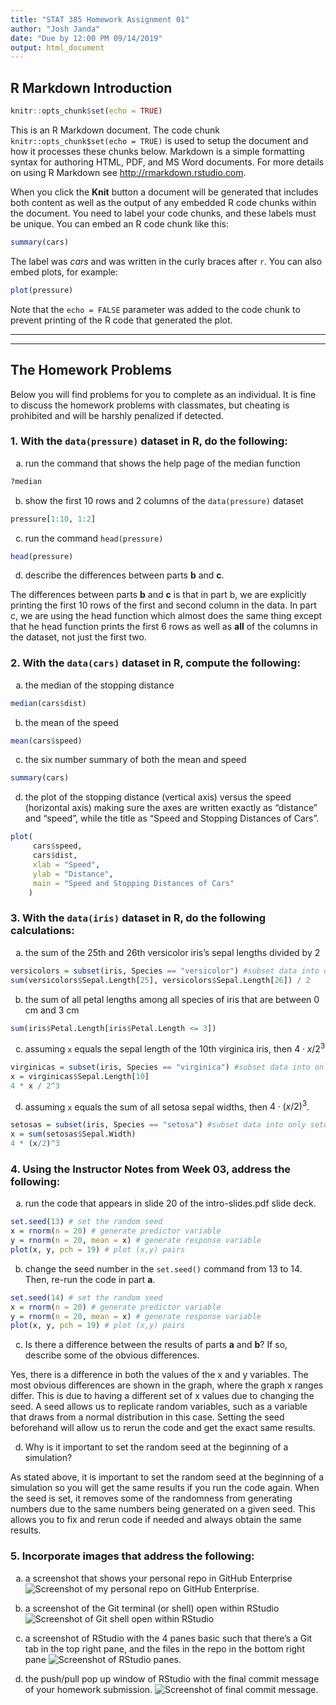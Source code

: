 ```yaml
---
title: "STAT 385 Homework Assignment 01"
author: "Josh Janda"
date: "Due by 12:00 PM 09/14/2019"
output: html_document
---
```


## R Markdown Introduction

```r
knitr::opts_chunk$set(echo = TRUE)
```

This is an R Markdown document. The code chunk `knitr::opts_chunk$set(echo = TRUE)` is used to setup the document and how it processes these chunks below. Markdown is a simple formatting syntax for authoring HTML, PDF, and MS Word documents. For more details on using R Markdown see <http://rmarkdown.rstudio.com>.

When you click the **Knit** button a document will be generated that includes both content as well as the output of any embedded R code chunks within the document. You need to label your code chunks, and these labels must be unique. You can embed an R code chunk like this:

```r
summary(cars)
```

The label was *cars* and was written in the curly braces after `r`. You can also embed plots, for example:

```r
plot(pressure)
```

Note that the `echo = FALSE` parameter was added to the code chunk to prevent printing of the R code that generated the plot.

***

***

## The Homework Problems

Below you will find problems for you to complete as an individual. It is fine to discuss the homework problems with classmates, but cheating is prohibited and will be harshly penalized if detected.


### 1. With the `data(pressure)` dataset in R, do the following:

a. run the command that shows the help page of the median function
```r
?median
```


b. show the first 10 rows and 2 columns of the `data(pressure)` dataset
```r
pressure[1:10, 1:2]
```


c. run the command `head(pressure)`
```r
head(pressure)
```


d. describe the differences between parts **b** and **c**.

The differences between parts **b** and **c** is that in part b, we are explicitly printing the first 10 rows of the first and second column in the data. In part c, we are using the head function which almost does the same thing except that he head function prints the first 6 rows as well as **all** of the columns in the dataset, not just the first two.


### 2. With the `data(cars)` dataset in R, compute the following:

a. the median of the stopping distance
```r
median(cars$dist)
```


b. the mean of the speed
```r
mean(cars$speed)
```

c. the six number summary of both the mean and speed
```r
summary(cars)
```


d. the plot of the stopping distance (vertical axis) versus the speed (horizontal axis) making sure the axes are written exactly as "distance" and "speed", while the title as "Speed and Stopping Distances of Cars".
```r
plot(
     cars$speed,
     cars$dist,
     xlab = "Speed",
     ylab = "Distance",
     main = "Speed and Stopping Distances of Cars"
    )
```


### 3. With the `data(iris)` dataset in R, do the following calculations:

a. the sum of the 25th and 26th versicolor iris's sepal lengths divided by 2
```r
versicolors = subset(iris, Species == "versicolor") #subset data into only versicolors
sum(versicolors$Sepal.Length[25], versicolors$Sepal.Length[26]) / 2
```


b. the sum of all petal lengths among all species of iris that are between 0 cm and 3 cm
```r
sum(iris$Petal.Length[iris$Petal.Length <= 3])
```


c. assuming `x` equals the sepal length of the 10th virginica iris, then $4\cdot x/2^3$
```r
virginicas = subset(iris, Species == "virginica") #subset data into only virginicas
x = virginicas$Sepal.Length[10]
4 * x / 2^3
```


d. assuming `x` equals the sum of all setosa sepal widths, then $4\cdot(x/2)^3$.
```r
setosas = subset(iris, Species == "setosa") #subset data into only setosas
x = sum(setosas$Sepal.Width)
4 * (x/2)^3
```



### 4. Using the Instructor Notes from Week 03, address the following:

a. run the code that appears in slide 20 of the intro-slides.pdf slide deck.
```r
set.seed(13) # set the random seed
x = rnorm(n = 20) # generate predictor variable
y = rnorm(n = 20, mean = x) # generate response variable
plot(x, y, pch = 19) # plot (x,y) pairs
```


b. change the seed number in the `set.seed()` command from 13 to 14. Then, re-run the code in part **a**.
```r
set.seed(14) # set the random seed
x = rnorm(n = 20) # generate predictor variable
y = rnorm(n = 20, mean = x) # generate response variable
plot(x, y, pch = 19) # plot (x,y) pairs
```


c. Is there a difference between the results of parts **a** and **b**? If so, describe some of the obvious differences.

Yes, there is a difference in both the values of the x and y variables. The most obvious differences are shown in the graph, where the graph x ranges differ. This is due to having a different set of x values due to changing the seed. A seed allows us to replicate random variables, such as a variable that draws from a normal distribution in this case. Setting the seed beforehand will allow us to rerun the code and get the exact same results.

d. Why is it important to set the random seed at the beginning of a simulation?

As stated above, it is important to set the random seed at the beginning of a simulation so you will get the same results if you run the code again. When the seed is set, it removes some of the randomness from generating numbers due to the same numbers being generated on a given seed. This allows you to fix and rerun code if needed and always obtain the same results.

### 5. Incorporate images that address the following:

a. a screenshot that shows your personal repo in GitHub Enterprise
![Screenshot of my personal repo on GitHub Enterprise.](github_repo.png)

b. a screenshot of the Git terminal (or shell) open within RStudio
![Screenshot of Git shell open within RStudio](github_shell.png)

c. a screenshot of RStudio with the 4 panes basic such that there's a Git tab in the top right pane, and the files in the repo in the bottom right pane
![Screenshot of RStudio panes.](rstudio_panes.png)


d. the push/pull pop up window of RStudio with the final commit message of your homework submission.
![Screenshot of final commit message.](final_commit.png)
